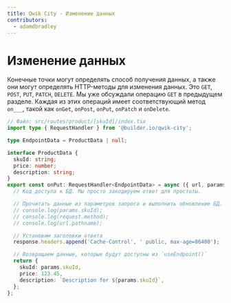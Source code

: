 ```yaml
---
title: Qwik City - Изменение данных
contributors:
  - adamdbradley
---
```


# Изменение данных

Конечные точки могут определять способ получения данных, а также они могут определять HTTP-методы для изменения данных. Это `GET`, `POST`, `PUT`, `PATCH`, `DELETE`. Мы уже обсуждали операцию `GET` в предыдущем разделе. Каждая из этих операций имеет соответствующий метод `on___`, такой как `onGet`, `onPost`, `onPut`, `onPatch` и `onDelete`.

```typescript
// Файл: src/routes/product/[skuId]/index.tsx
import type { RequestHandler } from '@builder.io/qwik-city';

type EndpointData = ProductData | null;

interface ProductData {
  skuId: string;
  price: number;
  description: string;
}
export const onPut: RequestHandler<EndpointData> = async ({ url, params, request, response }) => {
  // Код доступа к БД. Мы просто закодируем ответ для простоты.

  // Прочитать данные из параметров запроса и выполнить обновление БД.
  // console.log(params.skuId);
  // console.log(request.method);
  // console.log(url.pathname);

  // Установим заголовки ответа
  response.headers.append('Cache-Control', ' public, max-age=86400');

  // Возвращаем данные, которые будут доступны из `useEndpoint()`
  return {
    skuId: params.skuId,
    price: 123.45,
    description: `Description for ${params.skuId}`,
  };
};
```
